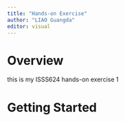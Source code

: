 ```yaml
---
title: "Hands-on Exercise"
author: "LIAO Guangda"
editor: visual
---
```


# Overview

this is my ISSS624 hands-on exercise 1

# Getting Started
